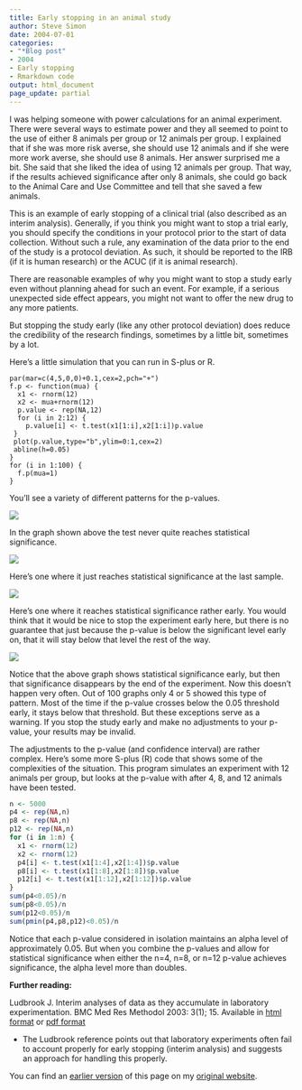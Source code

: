 ```yaml
---
title: Early stopping in an animal study
author: Steve Simon
date: 2004-07-01
categories:
- "*Blog post"
- 2004
- Early stopping
- Rmarkdown code
output: html_document
page_update: partial
---
```


I was helping someone with power calculations for an animal experiment. There were several ways to estimate power and they all seemed to point to the use of either 8 animals per group or 12 animals per group. I explained that if she was more risk averse, she should use 12 animals and if she were more work averse, she should use 8 animals. Her answer surprised me a bit. She said that she liked the idea of using 12 animals per group. That way, if the results achieved significance after only 8 animals, she could go back to the Animal Care and Use Committee and tell that she saved a few animals.

This is an example of early stopping of a clinical trial (also described as an interim analysis). Generally, if you think you might want to stop a trial early, you should specify the conditions in your protocol prior to the start of data collection. Without such a rule, any examination of the data prior to the end of the study is a protocol deviation. As such, it should be reported to the IRB (if it is human research) or the ACUC (if it is animal research).

There are reasonable examples of why you might want to stop a study early even without planning ahead for such an event. For example, if a serious unexpected side effect appears, you might not want to offer the new drug to any more patients.

But stopping the study early (like any other protocol deviation) does reduce the credibility of the research findings, sometimes by a little bit, sometimes by a lot.

Here's a little simulation that you can run in S-plus or R.

```
par(mar=c(4,5,0,0)+0.1,cex=2,pch="+")
f.p <- function(mua) {
  x1 <- rnorm(12)
  x2 <- mua+rnorm(12)
  p.value <- rep(NA,12)
  for (i in 2:12) {
    p.value[i] <- t.test(x1[1:i],x2[1:i])p.value
 }
 plot(p.value,type="b",ylim=0:1,cex=2)
 abline(h=0.05)
}
for (i in 1:100) {
  f.p(mua=1)
}
```

You'll see a variety of different patterns for the p-values.

![](http://www.pmean.com/images/04/EarlyStopping01.gif)

In the graph shown above the test never quite reaches statistical significance.

![](http://www.pmean.com/images/04/EarlyStopping02.gif)

Here's one where it just reaches statistical significance at the last sample.

![](http://www.pmean.com/images/04/EarlyStopping03.gif)

Here's one where it reaches statistical significance rather early. You would think that it would be nice to stop the experiment early here, but there is no guarantee that just because the p-value is below the significant level early on, that it will stay below that level the rest of the way.

![](http://www.pmean.com/images/04/EarlyStopping04.gif)

Notice that the above graph shows statistical significance early, but then that significance disappears by the end of the experiment. Now this doesn't happen very often. Out of 100 graphs only 4 or 5 showed this type of pattern. Most of the time if the p-value crosses below the 0.05 threshold early, it stays below that threshold. But these exceptions serve as a warning. If you stop the study early and make no adjustments to your p-value, your results may be invalid.

The adjustments to the p-value (and confidence interval) are rather complex. Here's some more S-plus (R) code that shows some of the complexities of the situation. This program simulates an experiment with 12 animals per group, but looks at the p-value with after 4, 8, and 12 animals have been tested.

```r
n <- 5000
p4 <- rep(NA,n)
p8 <- rep(NA,n)
p12 <- rep(NA,n)
for (i in 1:n) {
  x1 <- rnorm(12)
  x2 <- rnorm(12)
  p4[i] <- t.test(x1[1:4],x2[1:4])$p.value
  p8[i] <- t.test(x1[1:8],x2[1:8])$p.value
  p12[i] <- t.test(x1[1:12],x2[1:12])$p.value
}
sum(p4<0.05)/n
sum(p8<0.05)/n
sum(p12<0.05)/n
sum(pmin(p4,p8,p12)<0.05)/n
```


Notice that each p-value considered in isolation maintains an alpha level of approximately 0.05. But when you combine the p-values and allow for statistical significance when either the n=4, n=8, or n=12 p-value achieves significance, the alpha level more than doubles.

**Further reading:**

Ludbrook J. Interim analyses of data as they accumulate in laboratory experimentation. BMC Med Res Methodol 2003: 3(1); 15. Available in [html format](http://www.biomedcentral.com/1471-2288/3/15) or [pdf format](http://www.biomedcentral.com/content/pdf/1471-2288-3-15.pdf)

+ The Ludbrook reference points out that laboratory experiments often fail to account properly for early stopping (interim analysis) and suggests an approach for handling this properly.

You can find an [earlier version][sim1] of this page on my [original website][sim2].

[sim1]: http://www.pmean.com/04/EarlyStoppingAnimal.html
[sim2]: http://www.pmean.com/original_site.html
